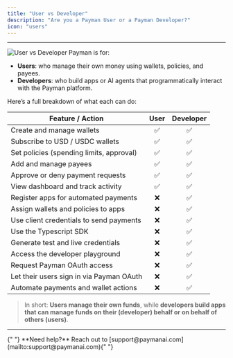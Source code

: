 ```yaml
---
title: "User vs Developer"
description: "Are you a Payman User or a Payman Developer?"
icon: "users"
---
```


---

![User vs Developer](/images/UservsDev.png)
Payman is for:

-   **Users**: who manage their own money using wallets, policies, and payees.
-   **Developers**: who build apps or AI agents that programmatically interact with the Payman platform.

Here’s a full breakdown of what each can do:

| Feature / Action                         | User | Developer |
| ---------------------------------------- | :--: | :-------: |
| Create and manage wallets                |  ✅  |    ✅     |
| Subscribe to USD / USDC wallets          |  ✅  |    ✅     |
| Set policies (spending limits, approval) |  ✅  |    ✅     |
| Add and manage payees                    |  ✅  |    ✅     |
| Approve or deny payment requests         |  ✅  |    ✅     |
| View dashboard and track activity        |  ✅  |    ✅     |
| Register apps for automated payments     |  ❌  |    ✅     |
| Assign wallets and policies to apps      |  ❌  |    ✅     |
| Use client credentials to send payments  |  ❌  |    ✅     |
| Use the Typescript SDK                   |  ❌  |    ✅     |
| Generate test and live credentials       |  ❌  |    ✅     |
| Access the developer playground          |  ❌  |    ✅     |
| Request Payman OAuth access              |  ❌  |    ✅     |
| Let their users sign in via Payman OAuth |  ❌  |    ✅     |
| Automate payments and wallet actions     |  ❌  |    ✅     |

> In short: **Users manage their own funds**, while **developers build apps that can manage funds on their (developer) behalf or on behalf of others (users)**.

---

<Note>
	{" "}
	**Need help?** Reach out to [support@paymanai.com](mailto:support@paymanai.com){" "}
</Note>
